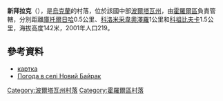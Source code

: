 {{coord|49|45|9|N|33|11|8|E|scale:100000_region:UA|display=title}}

'''新拜拉克'''（{{lang-uk|Новий Байрак}}），是[[烏克蘭|烏克蘭]]的村落，位於該國中部[[波爾塔瓦州|波爾塔瓦州]]，由[[霍羅爾區|霍羅爾區]]負責管轄，分別距離[[庫托爾日哈|庫托爾日哈]]0.5公里、[[科洛米采韋奧澤羅|科洛米采韋奧澤羅]]1公里和[[科祖比夫卡_(霍羅爾區)|科祖比夫卡]]1.5公里，海拔高度142米，2001年人口219。

==參考資料==
* [http://gska2.rada.gov.ua/pls/z7502/A005?rdat1=25.04.2009&rf7571=26695 картка]{{dead link|date=2018年3月 |bot=InternetArchiveBot |fix-attempted=yes }}
* [http://weather.in.ua/ua/poltavskaja/17246 Погода в селі Новий Байрак] {{Wayback|url=http://weather.in.ua/ua/poltavskaja/17246 |date=20160305221033 }}

{{DEFAULTSORT:Новий Байрак}}
[[Category:波爾塔瓦州村落|Category:波爾塔瓦州村落]]
[[Category:霍羅爾區村落|Category:霍羅爾區村落]]


{{Poltava-geo-stub}}